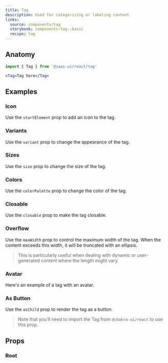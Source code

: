 ```yaml
---
title: Tag
description: Used for categorizing or labeling content
links:
  source: components/tag
  storybook: components-tag--basic
  recipe: tag
---
```


<ExampleTabs name="tag-basic" />

## Anatomy

```jsx
import { Tag } from '@saas-ui/react/tag'
```

```jsx
<Tag>Tag here</Tag>
```

## Examples

### Icon

Use the `startElement` prop to add an icon to the tag.

<ExampleTabs name="tag-with-icon" />

### Variants

Use the `variant` prop to change the appearance of the tag.

<ExampleTabs name="tag-with-variants" />

### Sizes

Use the `size` prop to change the size of the tag.

<ExampleTabs name="tag-with-sizes" />

### Colors

Use the `colorPalette` prop to change the color of the tag.

<ExampleTabs name="tag-with-colors" />

### Closable

Use the `closable` prop to make the tag closable.

<ExampleTabs name="tag-with-close" />

### Overflow

Use the `maxWidth` prop to control the maximum width of the tag. When the
content exceeds this width, it will be truncated with an ellipsis.

> This is particularly useful when dealing with dynamic or user-generated
> content where the length might vary.

<ExampleTabs name="tag-with-overflow" />

### Avatar

Here's an example of a tag with an avatar.

<ExampleTabs name="tag-with-avatar" />

### As Button

Use the `asChild` prop to render the tag as a button.

> Note that you'll need to import the Tag from `@chakra-ui/react` to use this
> prop.

<ExampleTabs name="tag-as-button" />

## Props

### Root

<PropTable component="Tag" part="Root" />
